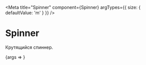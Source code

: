 
<Meta
  title="Spinner"
  component={Spinner}
  argTypes={{
    size: {
      defaultValue: 'm'
    }
  }}
/>

# Spinner

Крутящийся спиннер.

<Canvas>
  <Story name="Default">
    {args => <Spinner {...args} />}
  </Story>
</Canvas>
